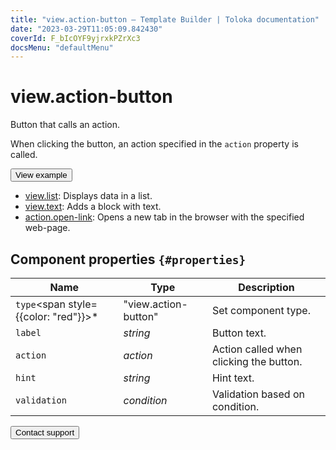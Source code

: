 ```yaml
---
title: "view.action-button — Template Builder | Toloka documentation"
date: "2023-03-29T11:05:09.842430"
coverId: F_bIcOYF9yjrxkPZrXc3
docsMenu: "defaultMenu"
---
```


# view.action-button

Button that calls an action.

When clicking the button, an action specified in the `action` property is called.

<Button themeColor="light" view="default" size="l" type="link" url="https://ya.cc/t/BiV4rmEt45Vu5w">View example</Button>

<Cut title="Components used in the example">

- [view.list](/docs/template-builder/reference/view.list): Displays data in a list.
- [view.text](/docs/template-builder/reference/view.text): Adds a block with text.
- [action.open-link](/docs/template-builder/reference/action.open-link): Opens a new tab in the browser with the specified web-page.

</Cut>

## Component properties `{#properties}`

**Name** | **Type** | **Description**
----- | ----- | -----
`type`<span style={{color: "red"}}>\*</span> | "view.action-button" | Set component type.
`label` | _string_ | Button text.
`action` | _action_ | Action called when clicking the button.
`hint` | _string_ | Hint text.
`validation` | _condition_ | Validation based on condition.

<Button themeColor="light" view="default" size="l" type="link" url="/docs/guide/troubleshooting/support?form-source=template-builder-reference-view-action-button">Contact support</Button>